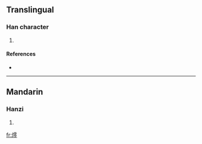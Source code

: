 ==Translingual==

===Han character===
{{Han char|rn=86|rad=火|as=13|sn=17|four=|canj=火一月戈 (FMBI)}}

# {{defn|Han|sort=火13}}

====References====
* {{Han ref|kx=0685.140|dkj=19483|hdz=32240.130|uh=71EF|ud=29167}}

----

==Mandarin==

===Hanzi===
{{cmn-hanzi|pin=[[líng]] ([[ling2]])|wg=ling<sup>2</sup>}}

# {{defn|Mandarin}}

[[fr:燯]]